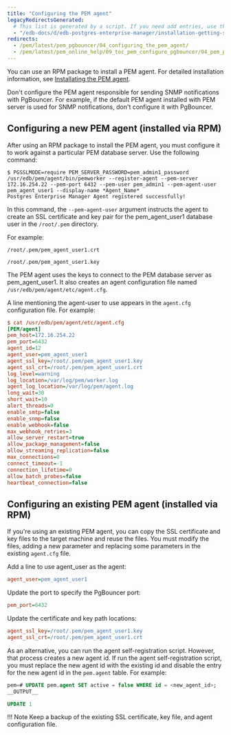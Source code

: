 ```yaml
---
title: "Configuring the PEM agent"
legacyRedirectsGenerated:
  # This list is generated by a script. If you need add entries, use the `legacyRedirects` key.
  - "/edb-docs/d/edb-postgres-enterprise-manager/installation-getting-started/pgbouncer-configuration-guide/8.0/configuring_the_pem_agent.html"
redirects:
  - /pem/latest/pem_pgbouncer/04_configuring_the_pem_agent/
  - /pem/latest/pem_online_help/09_toc_pem_configure_pgbouncer/04_pem_pgbouncer_configuring_pem_agent/
---
```


You can use an RPM package to install a PEM agent. For detailed installation information, see [Installating the PEM agent](../../installing_pem_agent/).

Don't configure the PEM agent responsible for sending SNMP notifications with PgBouncer. For example, if the default PEM agent installed with PEM server is used for SNMP notifications, don't configure it with PgBouncer.

## Configuring a new PEM agent (installed via RPM)

After using an RPM package to install the PEM agent, you must configure it to work against a particular PEM database server. Use the following command:

```shell
$ PGSSLMODE=require PEM_SERVER_PASSWORD=pem_admin1_password /usr/edb/pem/agent/bin/pemworker --register-agent --pem-server 172.16.254.22 --pem-port 6432 --pem-user pem_admin1 --pem-agent-user pem_agent_user1 --display-name *Agent_Name*
Postgres Enterprise Manager Agent registered successfully!
```

In this command, the `--pem-agent-user` argument instructs the agent to create an SSL certificate and key pair for the pem_agent_user1 database user in the `/root/.pem` directory.

For example:

```shell
/root/.pem/pem_agent_user1.crt

/root/.pem/pem_agent_user1.key
```

The PEM agent uses the keys to connect to the PEM database server as pem_agent_user1. It also creates an agent configuration file named `/usr/edb/pem/agent/etc/agent.cfg`.

A line mentioning the agent-user to use appears in the `agent.cfg` configuration file. For example:

```ini
$ cat /usr/edb/pem/agent/etc/agent.cfg
[PEM/agent]
pem_host=172.16.254.22
pem_port=6432
agent_id=12
agent_user=pem_agent_user1
agent_ssl_key=/root/.pem/pem_agent_user1.key
agent_ssl_crt=/root/.pem/pem_agent_user1.crt
log_level=warning
log_location=/var/log/pem/worker.log
agent_log_location=/var/log/pem/agent.log
long_wait=30
short_wait=10
alert_threads=0
enable_smtp=false
enable_snmp=false
enable_webhook=false
max_webhook_retries=3
allow_server_restart=true
allow_package_management=false
allow_streaming_replication=false
max_connections=0
connect_timeout=-1
connection_lifetime=0
allow_batch_probes=false
heartbeat_connection=false
```

## Configuring an existing PEM agent (installed via RPM)

If you're using an existing PEM agent, you can copy the SSL certificate and key files to the target machine and reuse the files. You must modify the files, adding a new parameter and replacing some parameters in the existing `agent.cfg` file.

Add a line to use agent_user as the agent:

```ini
agent_user=pem_agent_user1
```

Update the port to specify the PgBouncer port:

```ini
pem_port=6432
```

Update the certificate and key path locations:

```ini
agent_ssl_key=/root/.pem/pem_agent_user1.key
agent_ssl_crt=/root/.pem/pem_agent_user1.crt
```

As an alternative, you can run the agent self-registration script. However, that process creates a new agent id. If run the agent self-registration script, you must replace the new agent id with the existing id and disable the entry for the new agent id in the `pem.agent` table. For example:

```sql
pem=# UPDATE pem.agent SET active = false WHERE id = <new_agent_id>;
__OUTPUT__

UPDATE 1
```

!!! Note
    Keep a backup of the existing SSL certificate, key file, and agent configuration file.
